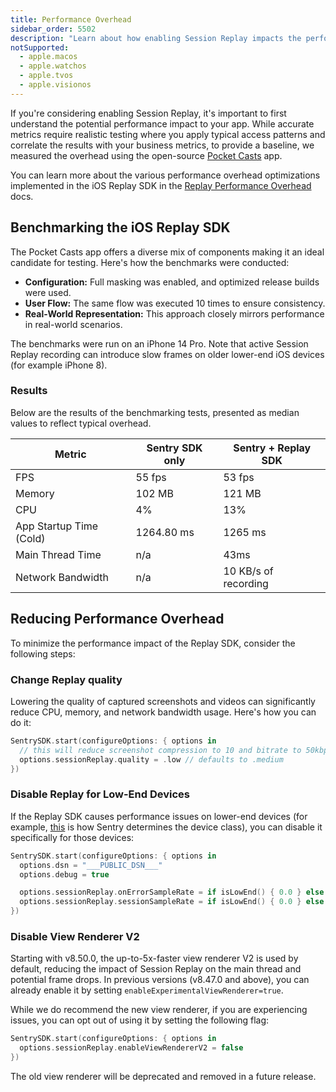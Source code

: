```yaml
---
title: Performance Overhead
sidebar_order: 5502
description: "Learn about how enabling Session Replay impacts the performance of your application."
notSupported:
  - apple.macos
  - apple.watchos
  - apple.tvos
  - apple.visionos
---
```


If you're considering enabling Session Replay, it's important to first understand the potential performance impact to your app. While accurate metrics require realistic testing where you apply typical access patterns and correlate the results with your business metrics, to provide a baseline, we measured the overhead using the open-source [Pocket Casts](https://github.com/Automattic/pocket-casts-ios) app.

You can learn more about the various performance overhead optimizations implemented in the iOS Replay SDK in the [Replay Performance Overhead](/product/explore/session-replay/mobile/performance-overhead/) docs.

## Benchmarking the iOS Replay SDK

The Pocket Casts app offers a diverse mix of components making it an ideal candidate for testing. Here's how the benchmarks were conducted:

- **Configuration:** Full masking was enabled, and optimized release builds were used.
- **User Flow:** The same flow was executed 10 times to ensure consistency.
- **Real-World Representation:** This approach closely mirrors performance in real-world scenarios.

The benchmarks were run on an iPhone 14 Pro. Note that active Session Replay recording can introduce slow frames on older lower-end iOS devices (for example iPhone 8).

### Results

Below are the results of the benchmarking tests, presented as median values to reflect typical overhead.

| Metric                  | Sentry SDK only | Sentry + Replay SDK  |
| ----------------------- | --------------- | -------------------- |
| FPS                     | 55 fps          | 53 fps               |
| Memory                  | 102 MB          | 121 MB               |
| CPU                     | 4%              | 13%                  |
| App Startup Time (Cold) | 1264.80 ms      | 1265 ms              |
| Main Thread Time        | n/a             | 43ms                 |
| Network Bandwidth       | n/a             | 10 KB/s of recording |

## Reducing Performance Overhead

To minimize the performance impact of the Replay SDK, consider the following steps:

### Change Replay quality

Lowering the quality of captured screenshots and videos can significantly reduce CPU, memory, and network bandwidth usage. Here's how you can do it:

```swift
SentrySDK.start(configureOptions: { options in
  // this will reduce screenshot compression to 10 and bitrate to 50kbps
  options.sessionReplay.quality = .low // defaults to .medium
})
```

### Disable Replay for Low-End Devices

If the Replay SDK causes performance issues on lower-end devices (for example, [this](https://github.com/getsentry/relay/blob/695b459e03481f7d799f07b2b901b140e5d5753d/relay-event-schema/src/protocol/device_class.rs#L21-L37) is how Sentry determines the device class), you can disable it specifically for those devices:

```swift
SentrySDK.start(configureOptions: { options in
  options.dsn = "___PUBLIC_DSN___"
  options.debug = true

  options.sessionReplay.onErrorSampleRate = if isLowEnd() { 0.0 } else { 1.0 }
  options.sessionReplay.sessionSampleRate = if isLowEnd() { 0.0 } else { 0.1 }
})
```

### Disable View Renderer V2

Starting with v8.50.0, the up-to-5x-faster view renderer V2 is used by default, reducing the impact of Session Replay on the main thread and potential frame drops. In previous versions (v8.47.0 and above), you can already enable it by setting `enableExperimentalViewRenderer=true`.

While we do recommend the new view renderer, if you are experiencing issues, you can opt out of using it by setting the following flag:

```swift
SentrySDK.start(configureOptions: { options in
  options.sessionReplay.enableViewRendererV2 = false
})
```

<Alert title="✨ Note">

The old view renderer will be deprecated and removed in a future release.

</Alert>
